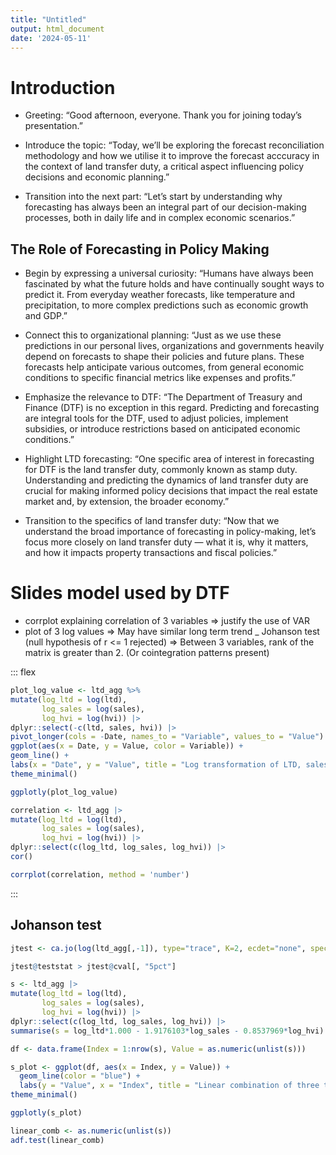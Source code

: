 ```yaml
---
title: "Untitled"
output: html_document
date: '2024-05-11'
---
```


# Introduction

* Greeting: "Good afternoon, everyone. Thank you for joining today's presentation."

* Introduce the topic: "Today, we'll be exploring the forecast reconciliation methodology and how we utilise it to improve the forecast acccuracy in the context of land transfer duty, a critical aspect influencing policy decisions and economic planning."

* Transition into the next part: "Let's start by understanding why forecasting has always been an integral part of our decision-making processes, both in daily life and in complex economic scenarios."

## The Role of Forecasting in Policy Making

* Begin by expressing a universal curiosity: "Humans have always been fascinated by what the future holds and have continually sought ways to predict it. From everyday weather forecasts, like temperature and precipitation, to more complex predictions such as economic growth and GDP."

* Connect this to organizational planning: "Just as we use these predictions in our personal lives, organizations and governments heavily depend on forecasts to shape their policies and future plans. These forecasts help anticipate various outcomes, from general economic conditions to specific financial metrics like expenses and profits."

* Emphasize the relevance to DTF: "The Department of Treasury and Finance (DTF) is no exception in this regard. Predicting and forecasting are integral tools for the DTF, used to adjust policies, implement subsidies, or introduce restrictions based on anticipated economic conditions."

* Highlight LTD forecasting: "One specific area of interest in forecasting for DTF is the land transfer duty, commonly known as stamp duty. Understanding and predicting the dynamics of land transfer duty are crucial for making informed policy decisions that impact the real estate market and, by extension, the broader economy."

* Transition to the specifics of land transfer duty: "Now that we understand the broad importance of forecasting in policy-making, let's focus more closely on land transfer duty — what it is, why it matters, and how it impacts property transactions and fiscal policies."


# Slides model used by DTF

- corrplot explaining correlation of 3 variables => justify the use of VAR
- plot of 3 log values => May have similar long term trend
_ Johanson test (null hypothesis of r <= 1 rejected) => Between 3 variables, rank of the matrix 
 is greater than 2. (Or cointegration patterns present)
 
 
 
 ::: flex
```r
plot_log_value <- ltd_agg %>% 
mutate(log_ltd = log(ltd), 
       log_sales = log(sales),
       log_hvi = log(hvi)) |> 
dplyr::select(-c(ltd, sales, hvi)) |> 
pivot_longer(cols = -Date, names_to = "Variable", values_to = "Value") |>
ggplot(aes(x = Date, y = Value, color = Variable)) +
geom_line() +
labs(x = "Date", y = "Value", title = "Log transformation of LTD, sales and HVI") +
theme_minimal()

ggplotly(plot_log_value)
```

```r
correlation <- ltd_agg |>
mutate(log_ltd = log(ltd), 
       log_sales = log(sales),
       log_hvi = log(hvi)) |> 
dplyr::select(c(log_ltd, log_sales, log_hvi)) |> 
cor()

corrplot(correlation, method = 'number')
```

:::

## Johanson test 

::: rows

```r
jtest <- ca.jo(log(ltd_agg[,-1]), type="trace", K=2, ecdet="none", spec="longrun")

jtest@teststat > jtest@cval[, "5pct"]
```

:::

::: rows

::: flex

```r
s <- ltd_agg |>
mutate(log_ltd = log(ltd), 
       log_sales = log(sales),
       log_hvi = log(hvi)) |> 
dplyr::select(c(log_ltd, log_sales, log_hvi)) |> 
summarise(s = log_ltd*1.000 - 1.9176103*log_sales - 0.8537969*log_hvi) 

df <- data.frame(Index = 1:nrow(s), Value = as.numeric(unlist(s)))

s_plot <- ggplot(df, aes(x = Index, y = Value)) + 
  geom_line(color = "blue") + 
  labs(y = "Value", x = "Index", title = "Linear combination of three time series") +
theme_minimal()

ggplotly(s_plot)
```


```r
linear_comb <- as.numeric(unlist(s))
adf.test(linear_comb)
```

:::
:::